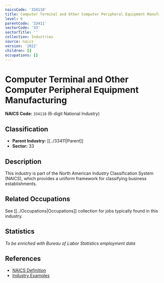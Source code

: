```yaml
---
naicsCode: '334118'
title: Computer Terminal and Other Computer Peripheral Equipment Manufacturing
level: 6
parentCode: '33411'
sectorCode: '33'
sectorTitle: ''
collection: Industries
source: naics
version: '2022'
children: []
occupations: []
---
```

# Computer Terminal and Other Computer Peripheral Equipment Manufacturing

**NAICS Code:** `334118` (6-digit National Industry)

## Classification

- **Parent Industry:** [[../33411|Parent]]
- **Sector:** 33

## Description

This industry is part of the North American Industry Classification System (NAICS), which provides a uniform framework for classifying business establishments.

## Related Occupations

See [[../Occupations|Occupations]] collection for jobs typically found in this industry.

## Statistics

*To be enriched with Bureau of Labor Statistics employment data*

## References

- [NAICS Definition](https://www.census.gov/naics/)
- [Industry Examples](https://www.census.gov/naics/2022NAICS/)
